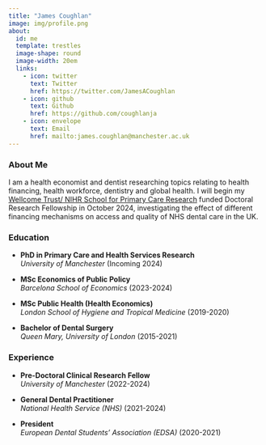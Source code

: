 ```yaml
---
title: "James Coughlan"
image: img/profile.png
about:
  id: me
  template: trestles
  image-shape: round
  image-width: 20em
  links:
    - icon: twitter
      text: Twitter
      href: https://twitter.com/JamesACoughlan
    - icon: github
      text: Github
      href: https://github.com/coughlanja
    - icon: envelope
      text: Email
      href: mailto:james.coughlan@manchester.ac.uk
---
```


::: {#me}
### About Me

I am a health economist and dentist researching topics relating to health financing, health workforce, dentistry and global health. I will begin my [Wellcome Trust/ NIHR School for Primary Care Research](https://www.spcr.nihr.ac.uk/career-development/doctoral-training-programme-for-primary-care-clinicians) funded Doctoral Research Fellowship in October 2024, investigating the effect of different financing mechanisms on access and quality of NHS dental care in the UK.

### Education

-   **PhD in Primary Care and Health Services Research**\
    *University of Manchester* (Incoming 2024)

-   **MSc Economics of Public Policy**\
    *Barcelona School of Economics* (2023-2024)

-   **MSc Public Health (Health Economics)**\
    *London School of Hygiene and Tropical Medicine* (2019-2020)

-   **Bachelor of Dental Surgery**\
    *Queen Mary, University of London* (2015-2021)

### Experience

-   **Pre-Doctoral Clinical Research Fellow**\
    *University of Manchester* (2022-2024)

-   **General Dental Practitioner**\
    *National Health Service (NHS)* (2021-2024)

-   **President**\
    *European Dental Students' Association (EDSA)* (2020-2021)
:::
